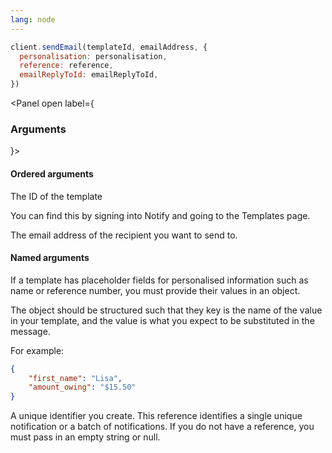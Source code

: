 ```yaml
---
lang: node
---
```



```javascript
client.sendEmail(templateId, emailAddress, {
  personalisation: personalisation,
  reference: reference,
  emailReplyToId: emailReplyToId,
})
```

<Panel open label={<H3>Arguments</H3>}>

#### Ordered arguments

<Parameters>
  <Parameter required name="templateId">

The ID of the template

You can find this by signing into Notify and
going to the Templates page.

  </Parameter>
  <Parameter required name="emailAddress">

The email address of the recipient you want to send to.

  </Parameter>
</Parameters>


#### Named arguments

<Parameters>
  <Parameter optional name="personalisation">

If a template has placeholder fields for personalised information such as name
or reference number, you must provide their values in an object.

The object should be structured such that they key is the name
of the value in your template, and the value is what you expect to be
substituted in the message.

For example:

```json inline
{
    "first_name": "Lisa",
    "amount_owing": "$15.50"
}
```

  </Parameter>
  <Parameter required name="reference">

A unique identifier you create. This reference identifies a single unique notification or a batch of notifications. If you do not have a reference, you must pass in an empty string or null.

  </Parameter>
</Parameters>
</Panel>
